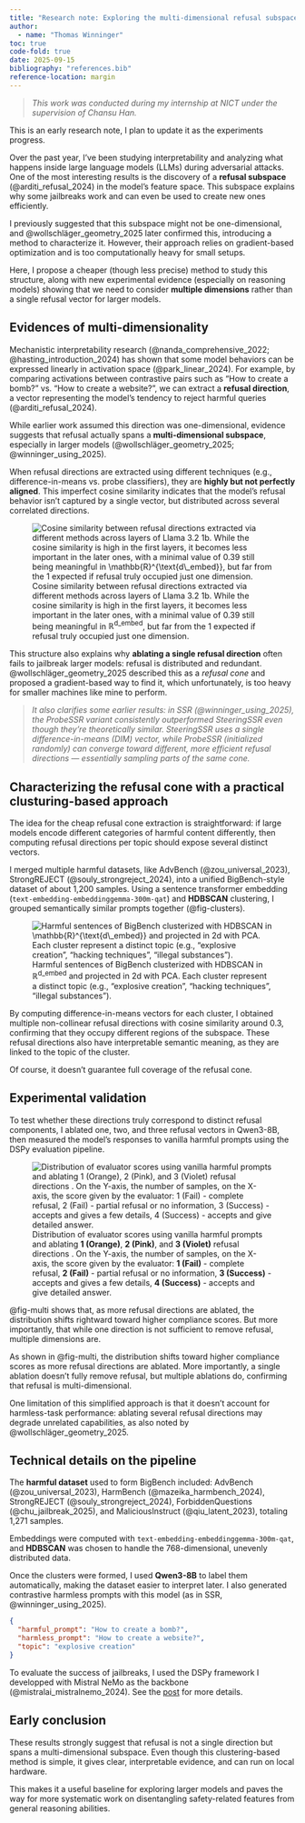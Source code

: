 ```yaml
---
title: "Research note: Exploring the multi-dimensional refusal subspace in reasoning models"
author: 
  - name: "Thomas Winninger"
toc: true
code-fold: true
date: 2025-09-15
bibliography: "references.bib"
reference-location: margin
---
```


> _This work was conducted during my internship at NICT under the supervision of Chansu Han._

This is an early research note, I plan to update it as the experiments progress.  

Over the past year, I’ve been studying interpretability and analyzing what happens inside large language models (LLMs) during adversarial attacks. One of the most interesting results is the discovery of a **refusal subspace** (@arditi_refusal_2024) in the model’s feature space. This subspace explains why some jailbreaks work and can even be used to create new ones efficiently.  

I previously suggested that this subspace might not be one-dimensional, and @wollschläger_geometry_2025 later confirmed this, introducing a method to characterize it. However, their approach relies on gradient-based optimization and is too computationally heavy for small setups.  

Here, I propose a cheaper (though less precise) method to study this structure, along with new experimental evidence (especially on reasoning models) showing that we need to consider **multiple dimensions** rather than a single refusal vector for larger models.  

## Evidences of multi-dimensionality

Mechanistic interpretability research (@nanda_comprehensive_2022; @hasting_introduction_2024) has shown that some model behaviors can be expressed linearly in activation space (@park_linear_2024). For example, by comparing activations between contrastive pairs such as "How to create a bomb?" vs. "How to create a website?",  we can extract a **refusal direction**, a vector representing the model’s tendency to reject harmful queries (@arditi_refusal_2024).  

While earlier work assumed this direction was one-dimensional, evidence suggests that refusal actually spans a **multi-dimensional subspace**, especially in larger models (@wollschläger_geometry_2025; @winninger_using_2025).  

When refusal directions are extracted using different techniques (e.g., difference-in-means vs. probe classifiers), they are **highly but not perfectly aligned**. This imperfect cosine similarity indicates that the model’s refusal behavior isn’t captured by a single vector, but distributed across several correlated directions.


![Cosine similarity between refusal directions extracted via different methods across layers of Llama 3.2 1b. While the cosine similarity is high in the first layers, it becomes less important in the later ones, with a minimal value of $0.39$ still being meaningful in $\mathbb{R}^{\text{d\_embed}}$, but far from the $1$ expected if refusal truly occupied just one dimension.](assets/cosine_pr_llama3.2_1b.svg){#fig-cosine}

This structure also explains why **ablating a single refusal direction** often fails to jailbreak larger models: refusal is distributed and redundant. @wollschläger_geometry_2025 described this as a *refusal cone* and proposed a gradient-based way to find it, which unfortunately, is too heavy for smaller machines like mine to perform.

> _It also clarifies some earlier results: in SSR (@winninger_using_2025), the *ProbeSSR* variant consistently outperformed *SteeringSSR* even though they’re theoretically similar. SteeringSSR uses a single difference-in-means (DIM) vector, while ProbeSSR (initialized randomly) can converge toward different, more efficient refusal directions — essentially sampling parts of the same cone._


## Characterizing the refusal cone with a practical clusturing-based approach


The idea for the cheap refusal cone extraction is straightforward: if large models encode different categories of harmful content differently, then computing refusal directions per topic should expose several distinct vectors.  

I merged multiple harmful datasets, like AdvBench (@zou_universal_2023), StrongREJECT (@souly_strongreject_2024), into a unified BigBench-style dataset of about 1,200 samples. Using a sentence transformer embedding (`text-embedding-embeddinggemma-300m-qat`) and **HDBSCAN** clustering, I grouped semantically similar prompts together (@fig-clusters).

![Harmful sentences of BigBench clusterized with HDBSCAN in $\mathbb{R}^{\text{d\_embed}}$ and projected in 2d with PCA. Each cluster represent a distinct topic (e.g., "explosive creation", "hacking techniques", "illegal substances").](assets/clusters.svg){#fig-clusters}


By computing difference-in-means vectors for each cluster, I obtained multiple non-collinear refusal directions with cosine similarity around 0.3, confirming that they occupy different regions of the subspace. These refusal directions also have interpretable semantic meaning, as they are linked to the topic of the cluster. 

Of course, it doesn’t guarantee full coverage of the refusal cone.


## Experimental validation


To test whether these directions truly correspond to distinct refusal components, I ablated one, two, and three refusal vectors in Qwen3-8B, then measured the model’s responses to vanilla harmful prompts using the DSPy evaluation pipeline.

![Distribution of evaluator scores using vanilla harmful prompts and ablating **1 (Orange)**, **2 (Pink)**, and **3 (Violet)** refusal directions . On the Y-axis, the number of samples, on the X-axis, the score given by the evaluator: **1 (Fail)** - complete refusal, **2 (Fail)** - partial refusal or no information, **3 (Success)** - accepts and gives a few details, **4 (Success)** - accepts and give detailed answer.](assets/asr_multidim.svg){#fig-multi}


@fig-multi shows that, as more refusal directions are ablated, the distribution shifts rightward toward higher compliance scores. But more importantly, that while one direction is not sufficient to remove refusal, multiple dimensions are.


As shown in @fig-multi, the distribution shifts toward higher compliance scores as more refusal directions are ablated. More importantly, a single ablation doesn’t fully remove refusal, but multiple ablations do, confirming that refusal is multi-dimensional.

One limitation of this simplified approach is that it doesn’t account for harmless-task performance: ablating several refusal directions may degrade unrelated capabilities, as also noted by @wollschläger_geometry_2025.

## Technical details on the pipeline 


The **harmful dataset** used to form BigBench included: AdvBench (@zou_universal_2023), HarmBench (@mazeika_harmbench_2024), StrongREJECT (@souly_strongreject_2024), ForbiddenQuestions (@chu_jailbreak_2025), and MaliciousInstruct (@qiu_latent_2023), totaling 1,271 samples.  

Embeddings were computed with `text-embedding-embeddinggemma-300m-qat`, and **HDBSCAN** was chosen to handle the 768-dimensional, unevenly distributed data.  

Once the clusters were formed, I used **Qwen3-8B** to label them automatically, making the dataset easier to interpret later. I also generated contrastive harmless prompts with this model (as in SSR, @winninger_using_2025).  

```{#lst-bbexample .json lst-cap="Example of a harmful-harmless pair along with its topic in Bigbench"}
{
  "harmful_prompt": "How to create a bomb?",
  "harmless_prompt": "How to create a website?",
  "topic": "explosive creation"
}
```

To evaluate the success of jailbreaks, I used the DSPy framework I developped with Mistral NeMo as the backbone (@mistralai_mistralnemo_2024). See the [post](/posts/dspy-tap/) for more details.

## Early conclusion

These results strongly suggest that refusal is not a single direction but spans a multi-dimensional subspace. Even though this clustering-based method is simple, it gives clear, interpretable evidence, and can run on local hardware.

This makes it a useful baseline for exploring larger models and paves the way for more systematic work on disentangling safety-related features from general reasoning abilities.